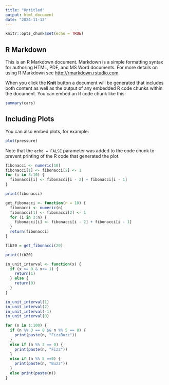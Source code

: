 ```yaml
---
title: "Untitled"
output: html_document
date: "2024-11-13"
---
```


```r
knitr::opts_chunk$set(echo = TRUE)
```

## R Markdown

This is an R Markdown document. Markdown is a simple formatting syntax for authoring HTML, PDF, and MS Word documents. For more details on using R Markdown see <http://rmarkdown.rstudio.com>.

When you click the **Knit** button a document will be generated that includes both content as well as the output of any embedded R code chunks within the document. You can embed an R code chunk like this:

```r
summary(cars)
```

## Including Plots

You can also embed plots, for example:

```r
plot(pressure)
```

Note that the `echo = FALSE` parameter was added to the code chunk to prevent printing of the R code that generated the plot.

```r
fibonacci <- numeric(10)
fibonacci[1] <- fibonacci[2] <- 1
for (i in 3:10) {
  fibonacci[i] <- fibonacci[i - 2] + fibonacci[i - 1]
}
```
```r
print(fibonacci)
```

```r
get_fibonacci <- function(n = 10) {
  fibonacci <- numeric(n)
  fibonacci[1] <- fibonacci[2] <- 1
  for (i in 3:n) {
    fibonacci[i] <- fibonacci[i - 2] + fibonacci[i - 1]
  }
  return(fibonacci)
}
```
```r
fib20 = get_fibonacci(20)
```
```r
print(fib20)
```

```r
in_unit_interval <- function(x) {
  if (x >= 0 & x<= 1) {
    return(1)
  } else {
    return(0)
  }
}
```
```r
in_unit_interval(1)
in_unit_interval(2)
in_unit_interval(-1)
in_unit_interval(0)
```
```r
for (n in 1:100) {
  if (n %% 3 == 0 && n %% 5 == 0) {
    print(paste(n, "FizzBuzz"))
  }
  else if (n %% 3 == 0) {
    print(paste(n, "Fizz"))
  }
  else if (n %% 5 ==0) {
    print(paste(n, "Buzz"))
  }
  else print(paste(n))
}
```


